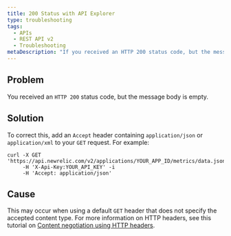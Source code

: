```yaml
---
title: 200 Status with API Explorer
type: troubleshooting
tags:
  - APIs
  - REST API v2
  - Troubleshooting
metaDescription: "If you received an HTTP 200 status code, but the message body is empty, make sure you have specified an Accept header in your GET request."
---
```


## Problem

You received an `HTTP 200` status code, but the message body is empty.

## Solution

To correct this, add an `Accept` header containing `application/json` or `application/xml` to your `GET` request. For example:

```
curl -X GET 'https://api.newrelic.com/v2/applications/YOUR_APP_ID/metrics/data.json'
     -H 'X-Api-Key:YOUR_API_KEY' -i
     -H 'Accept: application/json'
```

## Cause

This may occur when using a default `GET` header that does not specify the accepted content type. For more information on HTTP headers, see this tutorial on [Content negotiation using HTTP headers](https://restfulapi.net/content-negotiation/).
